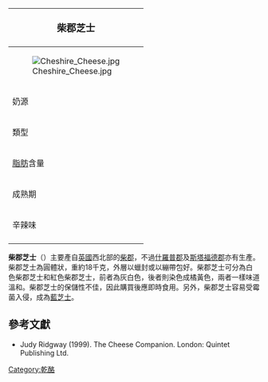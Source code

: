 {{noteTA
|G1=Food
|1=zh-cn:蓝纹奶酪;zh-hant:藍乾酪;zh-hk:藍芝士;zh-tw:藍起司;zh-mo:藍芝士;
}}
{| class="infobox bordered" style="align: right; width: 20em; font-size: 90%; text-align: left; float: right;" cellpadding="3"
|-
! colspan=2 bgcolor="#FFCCAA" style="font-size: 120%; text-align: center;" |'''柴郡芝士'''
|-----
|colspan=2|[[File:Cheshire_Cheese.jpg|center]]
|-----
| 奶源|| [[牛奶|牛奶]]
|-----
| 類型 ||硬質
|-----
| [[脂肪|脂肪]]含量 ||45%-48%
|-----
| 成熟期 || 4-8個星期
|-----
| 辛辣味 ||溫和
|-
|}

'''柴郡芝士'''（{{lang-en|Cheshire cheese}}）主要產自[[英國|英國]]西北部的[[柴郡|柴郡]]，不過[[什羅普郡|什羅普郡]]及[[斯塔福德郡|斯塔福德郡]]亦有生產。柴郡芝士為圓體狀，重約18千克，外層以蠟封或以繃帶包好。柴郡芝士可分為白色柴郡芝士和紅色柴郡芝士，前者為灰白色，後者則染色成橘黃色，兩者一樣味道溫和。柴郡芝士的保儲性不佳，因此購買後應即時食用。另外，柴郡芝士容易受霉菌入侵，成為[[藍芝士|藍芝士]]。

== 參考文獻 ==
*Judy Ridgway (1999). The Cheese Companion. London: Quintet Publishing Ltd.
{{Commonscat|Cheshire cheese|柴郡芝士}}
{{Blue cheeses}}

[[Category:乾酪|Category:乾酪]]